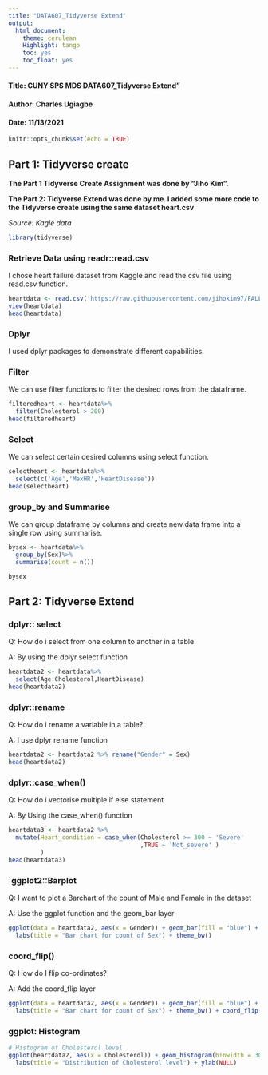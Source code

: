 ---
title: "DATA607_Tidyverse Extend"
output: 
  html_document:
    theme: cerulean
    Highlight: tango
    toc: yes
    toc_float: yes
---

#### Title: CUNY SPS MDS DATA607_Tidyverse Extend"
#### Author: Charles Ugiagbe
#### Date: 11/13/2021


```{r setup, include=FALSE}
knitr::opts_chunk$set(echo = TRUE)
```

## Part 1: Tidyverse create 

**The Part 1 Tidyverse Create Assignment was done by "Jiho Kim".**

**The Part 2: Tidyverse Extend was done by me. I added some more code to the Tidyverse create using the same dataset heart.csv**

*Source: Kagle data*


```{r message=FALSE, warning=FALSE}
library(tidyverse)
```

### Retrieve Data using readr::read.csv

I chose heart failure dataset from Kaggle and read the csv file using read.csv function.

```{r}
heartdata <- read.csv('https://raw.githubusercontent.com/jihokim97/FALL2021TIDYVERSE/Tidyverse/heart.csv')
view(heartdata)
head(heartdata)
```

### Dplyr

I used dplyr packages to demonstrate different capabilities. 

### Filter

We can use filter functions to filter the desired rows from the dataframe.
```{r}
filteredheart <- heartdata%>%
  filter(Cholesterol > 200)
head(filteredheart)
```

### Select

We can select certain desired columns using select function.

```{r}
selectheart <- heartdata%>%
  select(c('Age','MaxHR','HeartDisease'))
head(selectheart)
```

### group_by and Summarise

We can group dataframe by columns and create new data frame into a single row using summarise.

```{r}
bysex <- heartdata%>%
  group_by(Sex)%>%
  summarise(count = n())

bysex
```



##        Part 2: Tidyverse Extend

### dplyr:: select

Q: How do i select from one column to another in a table

A: By using the dplyr select function

```{r}
heartdata2 <- heartdata%>%
  select(Age:Cholesterol,HeartDisease)
head(heartdata2)
```


### dplyr::rename

Q: How do i rename a variable in a table?

A: I use dplyr rename function

```{r}
heartdata2 <- heartdata2 %>% rename("Gender" = Sex)
head(heartdata2)
```

###   dplyr::case_when()

Q: How do i vectorise multiple if else statement

A: By Using the case_when() function

```{r}
heartdata3 <- heartdata2 %>% 
  mutate(Heart_condition = case_when(Cholesterol >= 300 ~ 'Severe'
                                     ,TRUE ~ 'Not_severe' )
         )
head(heartdata3)
```

###   `ggplot2::Barplot

Q: I want to plot a Barchart of the count of Male and Female in the dataset

A: Use the ggplot function and the geom_bar layer

```{r}
ggplot(data = heartdata2, aes(x = Gender)) + geom_bar(fill = "blue") + 
  labs(title = "Bar chart for count of Sex") + theme_bw()
```

###   coord_flip()

Q: How do I flip co-ordinates?

A: Add the coord_flip layer

```{r}
ggplot(data = heartdata2, aes(x = Gender)) + geom_bar(fill = "blue") + 
  labs(title = "Bar chart for count of Sex") + theme_bw() + coord_flip()
```


###    ggplot: Histogram

```{r}
# Histogram of Cholesterol level
ggplot(heartdata2, aes(x = Cholesterol)) + geom_histogram(binwidth = 30, fill = "purple") + 
  labs(title = "Distribution of Cholesterol level") + ylab(NULL)
```

